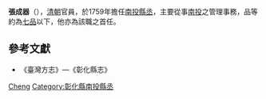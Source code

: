 '''張成器'''（{{bd|？||？|}}），[[清朝|清朝]]官員，於1759年擔任[[南投縣|南投]][[縣丞|縣丞]]，主要從事[[南投縣|南投]]之管理事務，品等約為[[七品|七品]]以下，他亦為該職之首任。

== 參考文獻 ==
*《臺灣方志》—《彰化縣志》

{{清朝人物小作品}}
{{start box}}
{{s-before|—}}
{{s-title|[[南投縣|南投]][[縣丞|縣丞]]|1759年上任}}
{{s-after|[[張克明_(清朝)|张克明]]}}
{{end box}}

{{Authority control}}
{{DEFAULTSORT:Zhang张}}
[[Category:张姓|Cheng]]
[[Category:彰化縣南投縣丞|Category:彰化縣南投縣丞]]